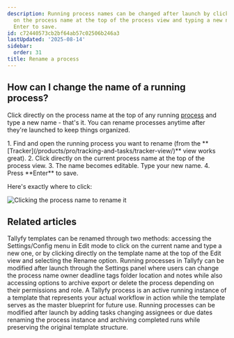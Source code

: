 ```yaml
---
description: Running process names can be changed after launch by clicking directly
  on the process name at the top of the process view and typing a new name then pressing
  Enter to save.
id: c72440573cb2bf64ab57c02506b246a3
lastUpdated: '2025-08-14'
sidebar:
  order: 31
title: Rename a process
---
```



## How can I change the name of a running process?

Click directly on the process name at the top of any running [process](/products/pro/tracking-and-tasks/processes/) and type a new name - that's it. You can rename processes anytime after they're launched to keep things organized.

<Steps>
1. Find and open the running process you want to rename (from the **[Tracker](/products/pro/tracking-and-tasks/tracker-view/)** view works great).
2. Click directly on the current process name at the top of the process view.
3. The name becomes editable. Type your new name.
4. Press **Enter** to save.
</Steps>

Here's exactly where to click:

![Clicking the process name to rename it](https://screenshots.tallyfy.com/tallyfy%2Fpro%2Fdesktop-light-change-process-name.png)


## Related articles
<CardGrid>
<LinkTitleCard header="<b>Edit Templates > Rename a template</b>" href="/products/pro/documenting/templates/edit-templates/change-name/" > Tallyfy templates can be renamed through two methods: accessing the Settings/Config menu in Edit mode to click on the current name and type a new one, or by clicking directly on the template name at the top of the Edit view and selecting the Rename option. </LinkTitleCard>
<LinkTitleCard header="<b>Edit Processes > Edit tasks and process properties</b>" href="/products/pro/tracking-and-tasks/processes/edit-processes/how-can-i-edit-tasks-and-processes-in-tallyfy/" > Running processes in Tallyfy can be modified after launch through the Settings panel where users can change the process name owner deadline tags folder location and notes while also accessing options to archive export or delete the process depending on their permissions and role. </LinkTitleCard>
<LinkTitleCard header="<b>Tracking And Tasks > More about processes</b>" href="/products/pro/tracking-and-tasks/processes/" > A Tallyfy process is an active running instance of a template that represents your actual workflow in action while the template serves as the master blueprint for future use. </LinkTitleCard>
<LinkTitleCard header="<b>Processes > Edit processes</b>" href="/products/pro/tracking-and-tasks/processes/edit-processes/" > Running processes can be modified after launch by adding tasks changing assignees or due dates renaming the process instance and archiving completed runs while preserving the original template structure. </LinkTitleCard>
</CardGrid>